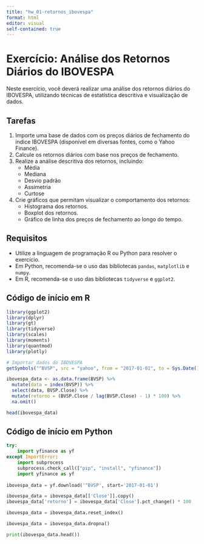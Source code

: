 ```yaml
---
title: "hw_01-retornos_ibovespa"
format: html
editor: visual
self-contained: true
---
```


# Exercício: Análise dos Retornos Diários do IBOVESPA

Neste exercício, você deverá realizar uma análise dos retornos diários do IBOVESPA, utilizando técnicas de estatística descritiva e visualização de dados.

## Tarefas
1. Importe uma base de dados com os preços diários de fechamento do índice IBOVESPA (disponível em diversas fontes, como o Yahoo Finance).
2. Calcule os retornos diários com base nos preços de fechamento.
3. Realize a análise descritiva dos retornos, incluindo:
   - Média
   - Mediana
   - Desvio padrão
   - Assimetria
   - Curtose
4. Crie gráficos que permitam visualizar o comportamento dos retornos:
   - Histograma dos retornos.
   - Boxplot dos retornos.
   - Gráfico de linha dos preços de fechamento ao longo do tempo.

## Requisitos
- Utilize a linguagem de programação R ou Python para resolver o exercício.
- Em Python, recomenda-se o uso das bibliotecas `pandas`, `matplotlib` e `numpy`.
- Em R, recomenda-se o uso das bibliotecas `tidyverse` e `ggplot2`.

## Código de início em R

```r
library(ggplot2)
library(dplyr)
library(gt)
library(tidyverse)
library(scales)
library(moments)
library(quantmod)
library(plotly)

# Importar dados do IBOVESPA
getSymbols("^BVSP", src = "yahoo", from = "2017-01-01", to = Sys.Date())

ibovespa_data <- as.data.frame(BVSP) %>%
  mutate(data = index(BVSP)) %>%
  select(data, BVSP.Close) %>%
  mutate(retorno = (BVSP.Close / lag(BVSP.Close) - 1) * 100) %>%
  na.omit()

head(ibovespa_data)
```

## Código de início em Python

```python

try:
    import yfinance as yf
except ImportError:
    import subprocess
    subprocess.check_call(["pip", "install", "yfinance"])
    import yfinance as yf
    
ibovespa_data = yf.download('^BVSP', start='2017-01-01')

ibovespa_data = ibovespa_data[['Close']].copy()
ibovespa_data['retorno'] = ibovespa_data['Close'].pct_change() * 100

ibovespa_data = ibovespa_data.reset_index()

ibovespa_data = ibovespa_data.dropna()

print(ibovespa_data.head())
```



